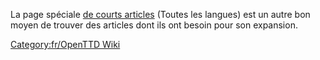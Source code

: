 {{en/Bilingual box| fr
| Celle-ci est une liste d''''articles à completer'''.<br/>Les articles avec les modèles {{en/s|Compléter/Fr}}, {{en/s|Ébauche/Fr}} et {{en/s|Incomplet/Fr}} sont automatiquement incorporées ici.
| ''This is a list of '''articles that need to be expanded'''. Please refer to the article for more information.<br/>Articles with {{en/s|Compléter/Fr}}, {{en/s|Ébauche/Fr}} and {{en/s|Incomplet/Fr}} templates automatically go here.''}}


La page spéciale [[en/Special/Shortpages|de courts articles]] (Toutes les langues) est un autre bon moyen de trouver des articles dont ils ont besoin pour son expansion.


[[Category:fr/OpenTTD Wiki]]